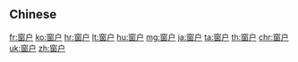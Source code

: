{{also|窗戶}}
==Chinese==
{{zh-see|窗戶}}

[[fr:窗户]]
[[ko:窗户]]
[[hr:窗户]]
[[lt:窗户]]
[[hu:窗户]]
[[mg:窗户]]
[[ja:窗户]]
[[ta:窗户]]
[[th:窗户]]
[[chr:窗户]]
[[uk:窗户]]
[[zh:窗户]]